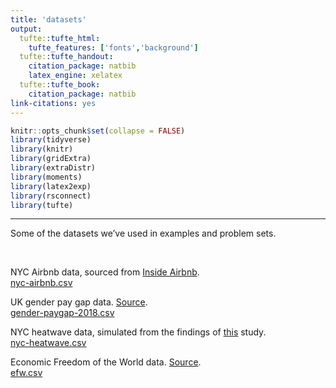 ```yaml
---
title: 'datasets'
output:
  tufte::tufte_html:
    tufte_features: ['fonts','background']
  tufte::tufte_handout:
    citation_package: natbib
    latex_engine: xelatex
  tufte::tufte_book:
    citation_package: natbib
link-citations: yes
---
```


```r
knitr::opts_chunk$set(collapse = FALSE)
library(tidyverse)
library(knitr)
library(gridExtra)
library(extraDistr)
library(moments)
library(latex2exp)
library(rsconnect)
library(tufte)
```

---

Some of the datasets we've used in examples and problem sets.  

\ 

NYC Airbnb data, sourced from <a href="http://insideairbnb.com/about.html">Inside Airbnb</a>.  
<a href="./data/nyc-airbnb.csv" download>nyc-airbnb.csv</a>  

UK gender pay gap data. <a href="https://gender-pay-gap.service.gov.uk/">Source</a>.   
<a href="./data/gender-paygap-2018.csv" download>gender-paygap-2018.csv</a>

NYC heatwave data, simulated from the findings of <a href="../notes/downloads/nyc-heat-island-mitigation.pdf" download>this</a> study.   
<a href="./data/nyc-heatwave.csv" download>nyc-heatwave.csv</a>  

Economic Freedom of the World data. <a href="https://www.fraserinstitute.org/economic-freedom/">Source</a>.  
<a href="./data/efw.csv" download>efw.csv</a>  



